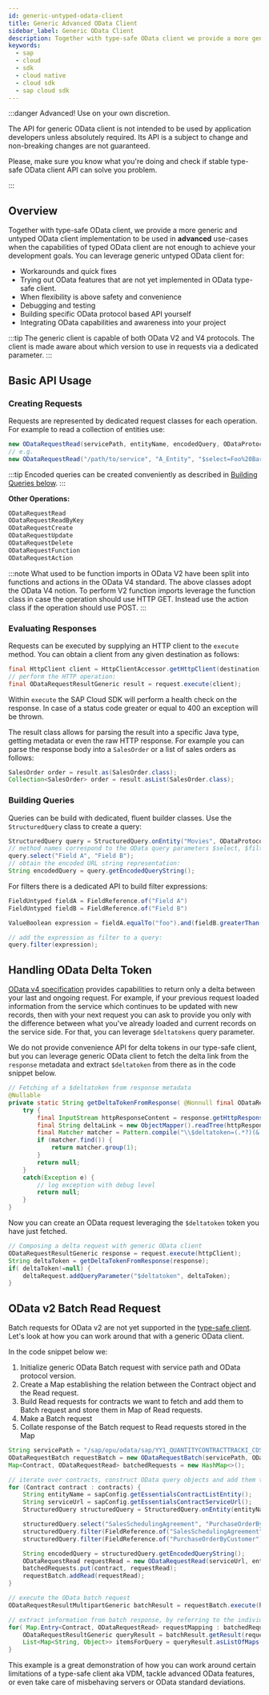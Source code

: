 ```yaml
---
id: generic-untyped-odata-client
title: Generic Advanced OData Client
sidebar_label: Generic OData Client
description: Together with type-safe OData client we provide a more generic and untyped OData client implementation to be used in advanced use-cases when the capabilities of typed OData client are not yet covering your use-case or fundamentally not enough to achieve your development goals. You can leverage untyped generic OData client for workarounds and trying out OData features that are not very frequently used. It's also helpful in a situation when flexibility is above safety and convenience.
keywords:
  - sap
  - cloud
  - sdk
  - cloud native
  - cloud sdk
  - sap cloud sdk
---
```


:::danger Advanced! Use on your own discretion.

The API for generic OData client is not intended to be used by application developers unless absolutely required.
Its API is a subject to change and non-breaking changes are not guaranteed.

Please, make sure you know what you're doing and check if stable type-safe OData client API can solve you problem.

:::

## Overview

Together with type-safe OData client, we provide a more generic and untyped OData client implementation to be used in **advanced** use-cases when the capabilities of typed OData client are not enough to achieve your development goals.
You can leverage generic untyped OData client for:

- Workarounds and quick fixes
- Trying out OData features that are not yet implemented in OData type-safe client.
- When flexibility is above safety and convenience
- Debugging and testing
- Building specific OData protocol based API yourself
- Integrating OData capabilities and awareness into your project

:::tip
The generic client is capable of both OData V2 and V4 protocols.
The client is made aware about which version to use in requests via a dedicated parameter.
:::

## Basic API Usage

### Creating Requests

Requests are represented by dedicated request classes for each operation.
For example to read a collection of entities use:

```java
new ODataRequestRead(servicePath, entityName, encodedQuery, ODataProtocol.V4);
// e.g.
new ODataRequestRead("/path/to/service", "A_Entity", "$select=Foo%20Bar", ODataProtocol.V4);
```

:::tip
Encoded queries can be created conveniently as described in [Building Queries below](#building-queries).
:::

**Other Operations:**

```txt
ODataRequestRead
ODataRequestReadByKey
ODataRequestCreate
ODataRequestUpdate
ODataRequestDelete
ODataRequestFunction
ODataRequestAction
```

:::note
What used to be function imports in OData V2 have been split into functions and actions in the OData V4 standard.
The above classes adopt the OData V4 notion.
To perform V2 function imports leverage the function class in case the operation should use HTTP GET.
Instead use the action class if the operation should use POST.
:::

### Evaluating Responses

Requests can be executed by supplying an HTTP client to the `execute` method.
You can obtain a client from any given destination as follows:

```java
final HttpClient client = HttpClientAccessor.getHttpClient(destination);
// perform the HTTP operation:
final ODataRequestResultGeneric result = request.execute(client);
```

Within `execute` the SAP Cloud SDK will perform a health check on the response.
In case of a status code greater or equal to 400 an exception will be thrown.

The result class allows for parsing the result into a specific Java type, getting metadata or even the raw HTTP response.
For example you can parse the response body into a `SalesOrder` or a list of sales orders as follows:

```java
SalesOrder order = result.as(SalesOrder.class);
Collection<SalesOrder> order = result.asList(SalesOrder.class);
```

### Building Queries

Queries can be build with dedicated, fluent builder classes.
Use the `StructuredQuery` class to create a query:

```java
StructuredQuery query = StructuredQuery.onEntity("Movies", ODataProtocol.V4);
// method names correspond to the OData query parameters $select, $filter, etc.
query.select("Field A", "Field B");
// obtain the encoded URL string representation:
String encodedQuery = query.getEncodedQueryString();
```

For filters there is a dedicated API to build filter expressions:

```java
FieldUntyped fieldA = FieldReference.of("Field A")
FieldUntyped fieldB = FieldReference.of("Field B")

ValueBoolean expression = fieldA.equalTo("foo").and(fieldB.greaterThan(42));

// add the expression as filter to a query:
query.filter(expression);
```

## Handling OData Delta Token

[OData v4 specification](http://docs.oasis-open.org/odata/odata/v4.01/odata-v4.01-part1-protocol.html#sec_RequestingChanges) provides capabilities to return only a delta between your last and ongoing request.
For example, if your previous request loaded information from the service which continues to be updated with new records, then with your next request you can ask to provide you only with the difference between what you've already loaded and current records on the service side.
For that, you can leverage `$deltatokens` query parameter.

We do not provide convenience API for delta tokens in our type-safe client, but you can leverage generic OData client to fetch the delta link from the `response` metadata and extract `$deltatoken` from there as in the code snippet below.

```java
// Fetching of a $deltatoken from response metadata
@Nullable
private static String getDeltaTokenFromResponse( @Nonnull final ODataRequestResultGeneric response) {
    try {
        final InputStream httpResponseContent = response.getHttpResponse().getEntity().getContent();
        final String deltaLink = new ObjectMapper().readTree(httpResponseContent).get("@odata.deltaLink").asText();
        final Matcher matcher = Pattern.compile("\\$deltatoken=(.*?)(&|$)").matcher(deltaLink);
        if (matcher.find()) {
            return matcher.group(1);
        }
        return null;
    }
    catch(Exception e) {
        // log exception with debug level
        return null;
    }
}

```

Now you can create an OData request leveraging the `$deltatoken` token you have just fetched.

```java
// Composing a delta request with generic OData client
ODataRequestResultGeneric response = request.execute(httpClient);
String deltaToken = getDeltaTokenFromResponse(response);
if( deltaToken!=null) {
    deltaRequest.addQueryParameter("$deltatoken", deltaToken);
}
```

## OData v2 Batch Read Request

Batch requests for OData v2 are not yet supported in the [type-safe client](./type-safe-client-odata-v2.mdx#batch-requests).
Let's look at how you can work around that with a generic OData client.

In the code snippet below we:

1. Initialize generic OData Batch request with service path and OData protocol version.
1. Create a Map establishing the relation between the Contract object and the Read request.
1. Build Read requests for contracts we want to fetch and add them to Batch request and store them in Map of Read requests.
1. Make a Batch request
1. Collate response of the Batch request to Read requests stored in the Map

```java
String servicePath = "/sap/opu/odata/sap/YY1_QUANTITYCONTRACTTRACKI_CDS";
ODataRequestBatch requestBatch = new ODataRequestBatch(servicePath, ODataProtocol.V2);
Map<Contract, ODataRequestRead> batchedRequests = new HashMap<>();

// iterate over contracts, construct OData query objects and add them to the OData batch request builder
for (Contract contract : contracts) {
    String entityName = sapConfig.getEssentialsContractListEntity();
    String serviceUrl = sapConfig.getEssentialsContractServiceUrl();
    StructuredQuery structuredQuery = StructuredQuery.onEntity(entityName, ODataProtocol.V2);

    structuredQuery.select("SalesSchedulingAgreement", "PurchaseOrderByCustomer", "Customer", "CustomerName", "SalesSchedulingAgreementItem", "Material", "MaterialByCustomer");
    structuredQuery.filter(FieldReference.of("SalesSchedulingAgreement").equalTo(contract.getSchAgrmntNo()));
    structuredQuery.filter(FieldReference.of("PurchaseOrderByCustomer").equalTo(contract.getCustRefNo()));

    String encodedQuery = structuredQuery.getEncodedQueryString();
    ODataRequestRead requestRead = new ODataRequestRead(serviceUrl, entityName, encodedQuery, ODataProtocol.V2);
    batchedRequests.put(contract, requestRead);
    requestBatch.addRead(requestRead);
}

// execute the OData batch request
ODataRequestResultMultipartGeneric batchResult = requestBatch.execute(httpClient);

// extract information from batch response, by referring to the individual OData request references
for( Map.Entry<Contract, ODataRequestRead> requestMapping : batchedRequests.entrySet() ) {
    ODataRequestResultGeneric queryResult = batchResult.getResult(requestMapping.getValue());
    List<Map<String, Object>> itemsForQuery = queryResult.asListOfMaps();
}
```

This example is a great demonstration of how you can work around certain limitations of a type-safe client aka VDM, tackle advanced OData features, or even take care of misbehaving servers or OData standard deviations.
